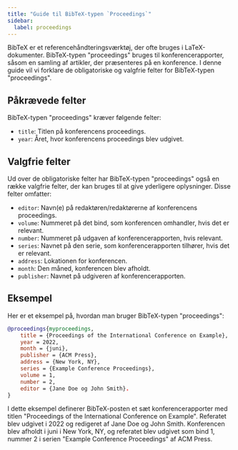 ```yaml
---
title: "Guide til BibTeX-typen `Proceedings`"
sidebar:
  label: proceedings
---
```



BibTeX er et referencehåndteringsværktøj, der ofte bruges i LaTeX-dokumenter. BibTeX-typen "proceedings" bruges til konferencerapporter, såsom en samling af artikler, der præsenteres på en konference. I denne guide vil vi forklare de obligatoriske og valgfrie felter for BibTeX-typen "proceedings".

<CiteDrive/>

## Påkrævede felter

BibTeX-typen "proceedings" kræver følgende felter:

- `title`: Titlen på konferencens proceedings.
- `year`: Året, hvor konferencens proceedings blev udgivet.

## Valgfrie felter

Ud over de obligatoriske felter har BibTeX-typen "proceedings" også en række valgfrie felter, der kan bruges til at give yderligere oplysninger. Disse felter omfatter:

- `editor`: Navn(e) på redaktøren/redaktørerne af konferencens proceedings.
- `volume`: Nummeret på det bind, som konferencen omhandler, hvis det er relevant.
- `number`: Nummeret på udgaven af konferencerapporten, hvis relevant.
- `series`: Navnet på den serie, som konferencerapporten tilhører, hvis det er relevant.
- `address`: Lokationen for konferencen.
- `month`: Den måned, konferencen blev afholdt.
- `publisher`: Navnet på udgiveren af konferencerapporten.

## Eksempel

Her er et eksempel på, hvordan man bruger BibTeX-typen "proceedings":

```bibtex
@proceedings{myproceedings,
	title = {Proceedings of the International Conference on Example},
	year = 2022,
	month = {juni},
	publisher = {ACM Press},
	address = {New York, NY},
	series = {Example Conference Proceedings},
	volume = 1,
	number = 2,
	editor = {Jane Doe og John Smith}.
}

```

I dette eksempel definerer BibTeX-posten et sæt konferencerapporter med titlen "Proceedings of the International Conference on Example". Referatet blev udgivet i 2022 og redigeret af Jane Doe og John Smith. Konferencen blev afholdt i juni i New York, NY, og referatet blev udgivet som bind 1, nummer 2 i serien "Example Conference Proceedings" af ACM Press.